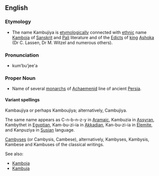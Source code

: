 {{wikipedia}}

==English==
===Etymology===
*The name Kambujiya is [[etymology |etymologically]] connected with  [[ethnic]]  name  [[Kamboja]] of  [[Sanskrit]]  and [[Pali]] literature and of the [[Edicts]] of  [[king]]  [[Ashoka]] (Dr C. Lassen, Dr  M. Witzel  and  numerous others). 

===Pronunciation===
*kum’bu’jee'a

===Proper Noun===

*Name of several [[monarch]]s of [[Achaemenid]] line of ancient [[Persia]].  

====Variant spellings====

Kambaujiya or perhaps Kamboujiya;  alternatively, Cambujiya. 

The same name appears as C-n-b-n-z-y in [[Aramaic]], Kambuzia in [[Assyran]], Kambythet in [[Egyptian]], Kam-bu-zi-ia in [[Akkadian]], Kan-bu-zi-ia in [[Elemite]], and Kanpuziya in [[Susian]]  language. 

[[Cambyses]]  (or Cambysis, Cambese), alternatively, Kambyses, Kambysis, Kambese and Kambuses of the classical writings.

See also:
  
*[[Kamboja]]
*[[Kambuja]]